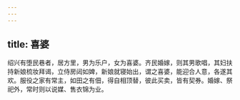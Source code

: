 ```yaml
---
---
---
```

title: 喜婆
---



绍兴有堕民巷者，居方里，男为乐户，女为喜婆。齐民婚嫁，则其男歌唱，其妇扶持新娘梳妆拜谒，立侍房闼如婢，新娘就寝始出，谓之喜婆，能迎合人意，各遂其欢。服役之家有常主，如田之有佃，得自相顶替，彼此买卖，皆有契券。婚嫁、祭祀外，常时则以说媒、售衣锦为业。